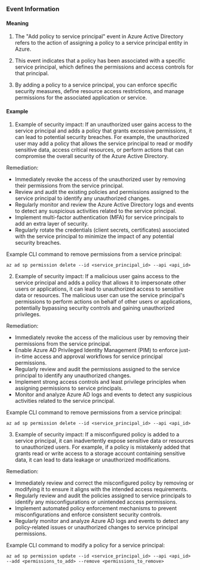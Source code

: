 
### Event Information

#### Meaning

1. The "Add policy to service principal" event in Azure Active Directory refers to the action of assigning a policy to a service principal entity in Azure.

2. This event indicates that a policy has been associated with a specific service principal, which defines the permissions and access controls for that principal.

3. By adding a policy to a service principal, you can enforce specific security measures, define resource access restrictions, and manage permissions for the associated application or service.

#### Example

1. Example of security impact: If an unauthorized user gains access to the service principal and adds a policy that grants excessive permissions, it can lead to potential security breaches. For example, the unauthorized user may add a policy that allows the service principal to read or modify sensitive data, access critical resources, or perform actions that can compromise the overall security of the Azure Active Directory.

Remediation:
- Immediately revoke the access of the unauthorized user by removing their permissions from the service principal.
- Review and audit the existing policies and permissions assigned to the service principal to identify any unauthorized changes.
- Regularly monitor and review the Azure Active Directory logs and events to detect any suspicious activities related to the service principal.
- Implement multi-factor authentication (MFA) for service principals to add an extra layer of security.
- Regularly rotate the credentials (client secrets, certificates) associated with the service principal to minimize the impact of any potential security breaches.

Example CLI command to remove permissions from a service principal:
```
az ad sp permission delete --id <service_principal_id> --api <api_id>
```

2. Example of security impact: If a malicious user gains access to the service principal and adds a policy that allows it to impersonate other users or applications, it can lead to unauthorized access to sensitive data or resources. The malicious user can use the service principal's permissions to perform actions on behalf of other users or applications, potentially bypassing security controls and gaining unauthorized privileges.

Remediation:
- Immediately revoke the access of the malicious user by removing their permissions from the service principal.
- Enable Azure AD Privileged Identity Management (PIM) to enforce just-in-time access and approval workflows for service principal permissions.
- Regularly review and audit the permissions assigned to the service principal to identify any unauthorized changes.
- Implement strong access controls and least privilege principles when assigning permissions to service principals.
- Monitor and analyze Azure AD logs and events to detect any suspicious activities related to the service principal.

Example CLI command to remove permissions from a service principal:
```
az ad sp permission delete --id <service_principal_id> --api <api_id>
```

3. Example of security impact: If a misconfigured policy is added to a service principal, it can inadvertently expose sensitive data or resources to unauthorized users. For example, if a policy is mistakenly added that grants read or write access to a storage account containing sensitive data, it can lead to data leakage or unauthorized modifications.

Remediation:
- Immediately review and correct the misconfigured policy by removing or modifying it to ensure it aligns with the intended access requirements.
- Regularly review and audit the policies assigned to service principals to identify any misconfigurations or unintended access permissions.
- Implement automated policy enforcement mechanisms to prevent misconfigurations and enforce consistent security controls.
- Regularly monitor and analyze Azure AD logs and events to detect any policy-related issues or unauthorized changes to service principal permissions.

Example CLI command to modify a policy for a service principal:
```
az ad sp permission update --id <service_principal_id> --api <api_id> --add <permissions_to_add> --remove <permissions_to_remove>
```

